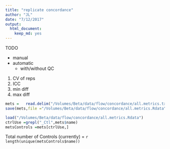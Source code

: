 ```yaml
---
title: "replicate concordance"
author: "JL"
date: "7/12/2017"
output: 
  html_document: 
    keep_md: yes
---
```


TODO 

- manual
- automatic
  - with/without QC
  
1. CV of reps
2. ICC
3. min diff
4. max diff
  
```r
mets =   read.delim("/Volumes/Beta/data/flow/concordance/all.metrics.txt",stringsAsFactors = FALSE,sep = "\t") 
save(mets,file ="/Volumes/Beta/data/flow/concordance/all.metrics.Rdata" )

```

```r

load("/Volumes/Beta/data/flow/concordance/all.metrics.Rdata")
ctrlUse =grepl("_Ctl",mets$name)
metsControls =mets[ctrlUse,]

```

Total number of Controls (currently) = `r length(unique(metsControls$name))`
